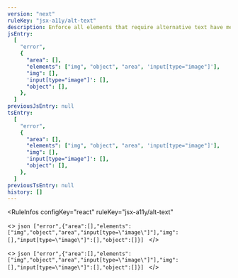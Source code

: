 ```yaml
---
version: "next"
ruleKey: "jsx-a11y/alt-text"
description: Enforce all elements that require alternative text have meaningful information to relay back to end user
jsEntry:
  [
    "error",
    {
      "area": [],
      "elements": ["img", "object", "area", 'input[type="image"]'],
      "img": [],
      'input[type="image"]': [],
      "object": [],
    },
  ]
previousJsEntry: null
tsEntry:
  [
    "error",
    {
      "area": [],
      "elements": ["img", "object", "area", 'input[type="image"]'],
      "img": [],
      'input[type="image"]': [],
      "object": [],
    },
  ]
previousTsEntry: null
history: []
---
```


<RuleInfos 
  configKey="react" 
  ruleKey="jsx-a11y/alt-text" 
>
  <>
    ```json
    ["error",{"area":[],"elements":["img","object","area","input[type=\"image\"]"],"img":[],"input[type=\"image\"]":[],"object":[]}]
    ```
  </>

  <>
    ```json
    ["error",{"area":[],"elements":["img","object","area","input[type=\"image\"]"],"img":[],"input[type=\"image\"]":[],"object":[]}]
    ```
  </>
</RuleInfos>
